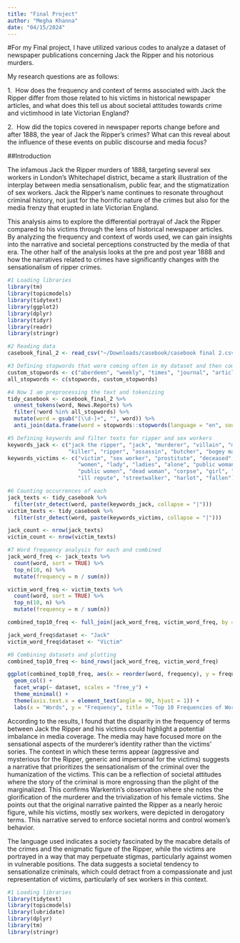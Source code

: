 ```yaml
---
title: "Final Project"
author: "Megha Khanna"
date: "04/15/2024"
---
```


#For my Final project, I have utilized various codes to analyze a dataset of newspaper publications concerning Jack the Ripper and his notorious murders.

My research questions are as follows:

1.  How does the frequency and context of terms associated with Jack the Ripper differ from those related to his victims in historical newspaper articles, and what does this tell us about societal attitudes towards crime and victimhood in late Victorian England?

2.  How did the topics covered in newspaper reports change before and after 1888, the year of Jack the Ripper's crimes? What can this reveal about the influence of these events on public discourse and media focus?

##Introduction

The infamous Jack the Ripper murders of 1888, targeting several sex workers in London’s Whitechapel district, became a stark illustration of the interplay between media sensationalism, public fear, and the stigmatization of sex workers. Jack the Ripper’s name continues to resonate throughout criminal history, not just for the horrific nature of the crimes but also for the media frenzy that erupted in late Victorian England.

This analysis aims to explore the differential portrayal of Jack the Ripper compared to his victims through the lens of historical newspaper articles. By analyzing the frequency and context of words used, we can gain insights into the narrative and societal perceptions constructed by the media of that era. The other half of the analysis looks at the pre and post year 1888 and how the narratives related to crimes have significantly changes with the sensationalism of ripper crimes.

```r
#1 Loading libraries
library(tm)
library(topicmodels)
library(tidytext)
library(ggplot2)
library(dplyr)
library(tidyr)
library(readr)
library(stringr)

```

```r
#2 Reading data
casebook_final_2 <- read_csv("~/Downloads/casebook/casebook final 2.csv", show_col_types = FALSE)

```

```r
#3 Defining stopwords that were coming often in my dataset and then combining them with custom stopwords.
custom_stopwords <- c("aberdeen", "weekly", "times", "journal", "article", "said")
all_stopwords <- c(stopwords, custom_stopwords)

```

```r
#4 Now I am preprocessing the text and tokenizing
tidy_casebook <- casebook_final_2 %>%
  unnest_tokens(word, News.Reports) %>%                 
  filter(!word %in% all_stopwords) %>%                  
  mutate(word = gsub("[\\d-]+", "", word)) %>%         
  anti_join(data.frame(word = stopwords::stopwords(language = "en", source = "snowball")), by = "word")  

```

```r
#5 Defining keywords and filter texts for ripper and sex workers
keywords_jack <- c("jack the ripper", "jack", "murderer", "villain", "madman", "mystery", 
                   "killer", "ripper", "assassin", "butcher", "bogey man", "Whitechapel Murderer", "leather Apron")
keywords_victims <- c("victim", "sex worker", "prostitute", "deceased", "body", "woman", 
                      "women", "lady", "ladies", "alone", "public woman", "public", 
                      "public women", "dead woman", "corpse", "girl", "she", "her", 
                      "ill repute", "streetwalker", "harlot", "fallen")


```

```r
#6 Counting occurrences of each
jack_texts <- tidy_casebook %>%
  filter(str_detect(word, paste(keywords_jack, collapse = "|")))
victim_texts <- tidy_casebook %>%
  filter(str_detect(word, paste(keywords_victims, collapse = "|")))

jack_count <- nrow(jack_texts)
victim_count <- nrow(victim_texts)

```

```r
#7 Word frequency analysis for each and combined
jack_word_freq <- jack_texts %>%
  count(word, sort = TRUE) %>%
  top_n(10, n) %>%
  mutate(frequency = n / sum(n))

victim_word_freq <- victim_texts %>%
  count(word, sort = TRUE) %>%
  top_n(10, n) %>%
  mutate(frequency = n / sum(n))

combined_top10_freq <- full_join(jack_word_freq, victim_word_freq, by = "word", suffix = c("_jack", "_victim"))

jack_word_freq$dataset <- "Jack" 
victim_word_freq$dataset <- "Victim"

```

```r
#8 Combining datasets and plotting
combined_top10_freq <- bind_rows(jack_word_freq, victim_word_freq)

ggplot(combined_top10_freq, aes(x = reorder(word, frequency), y = frequency, fill = dataset)) +
  geom_col() +
  facet_wrap(~ dataset, scales = "free_y") +  
  theme_minimal() +
  theme(axis.text.x = element_text(angle = 90, hjust = 1)) +
  labs(x = "Words", y = "Frequency", title = "Top 10 Frequencies of Words Related to Jack the Ripper and Victims")

```

According to the results, I found that the disparity in the frequency of terms between Jack the Ripper and his victims could highlight a potential imbalance in media coverage. The media may have focused more on the sensational aspects of the murderer's identity rather than the victims' sories. The context in which these terms appear (aggressive and mysterious for the Ripper, generic and impersonal for the victims) suggests a narrative that prioritizes the sensationalism of the criminal over the humanization of the victims. This can be a reflection of societal attitudes where the story of the criminal is more engrossing than the plight of the marginalized. This confirms Warkentin's observation where she notes the glorification of the murderer and the trivialization of his female victims. She points out that the original narrative painted the Ripper as a nearly heroic figure, while his victims, mostly sex workers, were depicted in derogatory terms. This narrative served to enforce societal norms and control women's behavior​​.

The language used indicates a society fascinated by the macabre details of the crimes and the enigmatic figure of the Ripper, while the victims are portrayed in a way that may perpetuate stigmas, particularly against women in vulnerable positions. The data suggests a societal tendency to sensationalize criminals, which could detract from a compassionate and just representation of victims, particularly of sex workers in this context.

```r
#1 Loading libraries
library(tidytext)
library(topicmodels)
library(lubridate)
library(dplyr)
library(tm)
library(stringr)

```

```r

```
